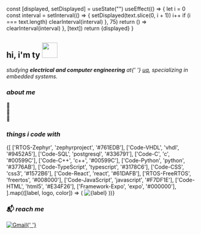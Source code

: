 
  const [displayed, setDisplayed] = useState("")
  useEffect(() => {
    let i = 0
    const interval = setInterval(() => {
      setDisplayed(text.slice(0, i + 1))
      i++
      if (i === text.length) clearInterval(interval)
    }, 75)
    return () => clearInterval(interval)
  }, [text])
  return <span>{displayed}</span>
}

<h2>
  hi, i'm ty <img src="https://media0.giphy.com/media/v1.Y2lkPTc5MGI3NjExb3QwZ2ZqdWdrYnM0bGZnY2plajFxZ291cTh4Y2podmEyY3RsN2N1aCZlcD12MV9pbnRlcm5hbF9naWZfYnlfaWQmY3Q9cw/5A4gz2QktOjs3nYq1U/giphy.gif" width="40" />
</h2>

<p>
  <em>
    studying <strong>electrical and computer engineering</strong> at{' '}
    <a href="https://www.uq.edu.au/">uq</a>, specializing in embedded systems.
  </em>
</p>

<h3><em>about me</em></h3>
<p>
  🌱 <Typing text="in my final year of study" /><br />
  🔭 <Typing text="currently working on my thesis developing an OS for a 4G phone" /><br />
  💼 <Typing text="currently employed as a product developer intern at Focus Professional Services" />
</p>

<h3><em>things i code with</em></h3>

<div style={{ display: 'flex', flexWrap: 'wrap', gap: '0.5rem' }}>
  {[
    ['RTOS-Zephyr', 'zephyrproject', '#761EDB'],
    ['Code-VHDL', 'vhdl', '#9452A5'],
    ['Code-SQL', 'postgresql', '#336791'],
    ['Code-C', 'c', '#00599C'],
    ['Code-C++', 'c++', '#00599C'],
    ['Code-Python', 'python', '#3776AB'],
    ['Code-TypeScript', 'typescript', '#3178C6'],
    ['Code-CSS', 'css3', '#1572B6'],
    ['Code-React', 'react', '#61DAFB'],
    ['RTOS-FreeRTOS', 'freertos', '#008000'],
    ['Code-JavaScript', 'javascript', '#F7DF1E'],
    ['Code-HTML', 'html5', '#E34F26'],
    ['Framework-Expo', 'expo', '#000000'],
  ].map(([label, logo, color]) => (
    <img
      key={label}
      src={`https://img.shields.io/badge/${label}-informational?style=for-the-badge&logo=${logo}&logoColor=white&color=${color.replace("#", "")}`}
      alt={label}
    />
  ))}
</div>

<h3>📬<em> reach me</em></h3>
<p>
  <a href="mailto:tyjbehnke@gmail.com" style={{ textDecoration: 'none' }}>
    <img
      src="https://img.shields.io/badge/Email-tyjbehnke@gmail.com-informational?style=for-the-badge&logo=gmail&logoColor=white&color=D14836"
      alt="Gmail"
    />{' '}
  </a>
</p>
